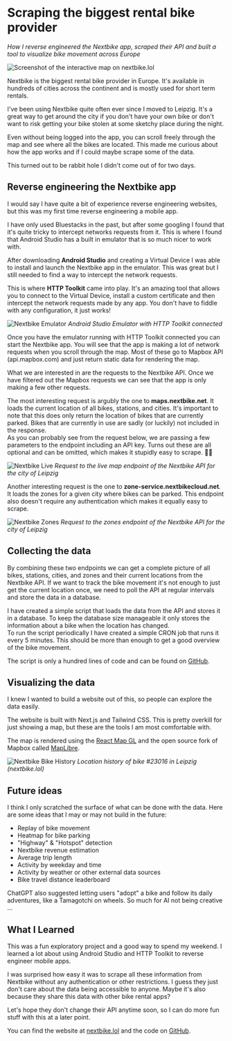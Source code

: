<title>Scraping the biggest rental bike provider</title>

# Scraping the biggest rental bike provider

_How I reverse engineered the Nextbike app, scraped their API and built a tool to visualize bike movement across Europe_

<PostDate date="2025-07-01" />

![Screenshot of the interactive map on nextbike.lol](/nextbike-europe.webp)

Nextbike is the biggest rental bike provider in Europe. It's available in hundreds of cities across the continent and is mostly used for short term rentals.

I've been using Nextbike quite often ever since I moved to Leipzig.
It's a great way to get around the city if you don't have your own bike or don't want to risk getting your bike stolen at some sketchy place during the night.

Even without being logged into the app, you can scroll freely through the map and see where all the bikes are located. 
This made me curious about how the app works and if I could maybe scrape some of the data.

This turned out to be rabbit hole I didn't come out of for two days.

## Reverse engineering the Nextbike app

I would say I have quite a bit of experience reverse engineering websites, but this was my first time reverse engineering a mobile app. 

I have only used Bluestacks in the past, but after some googling I found that it's quite tricky to intercept networks requests from it. 
This is where I found that Android Studio has a built in emulator that is so much nicer to work with.

After downloading **Android Studio** and creating a Virtual Device I was able to install and launch the Nextbike app in the emulator. 
This was great but I still needed to find a way to intercept the network requests.

This is where **HTTP Toolkit** came into play.
It's an amazing tool that allows you to connect to the Virtual Device, install a custom certificate and then intercept the network requests made by any app. 
You don't have to fiddle with any configuration, it just works!

![Nextbike Emulator](/nextbike-emulator.webp)
*Android Studio Emulator with HTTP Toolkit connected*

Once you have the emulator running with HTTP Toolkit connected you can start the Nextbike app. 
You will see that the app is making a lot of network requests when you scroll through the map. 
Most of these go to Mapbox API (api.mapbox.com) and just return static data for rendering the map.

What we are interested in are the requests to the Nextbike API. 
Once we have filtered out the Mapbox requests we can see that the app is only making a few other requests.

The most interesting request is argubly the one to **maps.nextbike.net**. 
It loads the current location of all bikes, stations, and cities. It's important to note that this does only return the location of bikes that are currently parked.
Bikes that are currently in use are sadly (or luckily) not included in the response.  
As you can probably see from the request below, we are passing a few parameters to the endpoint including an API key.
Turns out these are all optional and can be omitted, which makes it stupidly easy to scrape. 😵‍💫

![Nextbike Live](/nextbike-http-live.webp)
*Request to the live map endpoint of the Nextbike API for the city of Leipzig*

Another interesting request is the one to **zone-service.nextbikecloud.net**. 
It loads the zones for a given city where bikes can be parked. 
This endpoint also doesn't require any authentication which makes it equally easy to scrape.

![Nextbike Zones](/nextbike-http-zones.webp)
*Request to the zones endpoint of the Nextbike API for the city of Leipzig*

## Collecting the data

By combining these two endpoints we can get a complete picture of all bikes, stations, cities, and zones and their current locations from the Nextbike API.
If we want to track the bike movement it's not enough to just get the current location once, we need to poll the API at regular intervals and store the data in a database.

I have created a simple script that loads the data from the API and stores it in a database. 
To keep the database size manageable it only stores the information about a bike when the location has changed.  
To run the script periodically I have created a simple CRON job that runs it every 5 minutes. 
This should be more than enough to get a good overview of the bike movement.

The script is only a hundred lines of code and can be found on [GitHub](https://github.com/merlinfuchs/nextbike.lol/blob/main/nextbike-scraper/scrape.py).

## Visualizing the data

I knew I wanted to build a website out of this, so people can explore the data easily.

The website is built with Next.js and Tailwind CSS. This is pretty overkill for just showing a map, but these are the tools I am most comfortable with.

The map is rendered using the [React Map GL](https://visgl.github.io/react-map-gl/) and the open source fork of Mapbox called [MapLibre](https://maplibre.org/).

![Nextbike Bike History](/nextbike-bike-history.webp)
*Location history of bike #23016 in Leipzig (nextbike.lol)*

## Future ideas

I think I only scratched the surface of what can be done with the data. Here are some ideas that I may or may not build in the future:

- Replay of bike movement
- Heatmap for bike parking
- "Highway" & "Hotspot" detection
- Nextbike revenue estimation
- Average trip length
- Activity by weekday and time
- Activity by weather or other external data sources
- Bike travel distance leaderboard

ChatGPT also suggested letting users "adopt" a bike and follow its daily adventures, like a Tamagotchi on wheels.
So much for AI not being creative ...

## What I Learned

This was a fun exploratory project and a good way to spend my weekend. 
I learned a lot about using Android Studio and HTTP Toolkit to reverse engineer mobile apps.

I was surprised how easy it was to scrape all these information from Nextbike without any authentication or other restrictions. 
I guess they just don't care about the data being accessible to anyone. Maybe it's also because they share this data with other bike rental apps?

Let's hope they don't change their API anytime soon, so I can do more fun stuff with this at a later point.

You can find the website at [nextbike.lol](https://nextbike.lol) and the code on [GitHub](https://github.com/merlinfuchs/nextbike.lol).